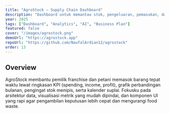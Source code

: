 ```yaml
---
title: "AgroStock — Supply Chain Dashboard"
description: "Dashboard untuk memantau stok, pengeluaran, pemasukan, dan prediksi kebutuhan bahan pangan—menghubungkan franchise dengan pemasok secara transparan."
year: 2025
tags: ["Dashboard", "Analytics", "AI", "Business Plan"]
featured: false
cover: "/images/agrostock.png"
demoUrl: "https://agrostock.app"
repoUrl: "https://github.com/NaufalArdian12/agrostock"
order: 13
---
```


## Overview
AgroStock membantu pemilik franchise dan petani memasok barang tepat waktu lewat ringkasan KPI (spending, income, profit), grafik perbandingan bulanan, pengingat stok menipis, serta kalender suplai. Fokusku pada arsitektur data, visualisasi metrik yang mudah dipindai, dan komponen UI yang rapi agar pengambilan keputusan lebih cepat dan mengurangi food waste.
